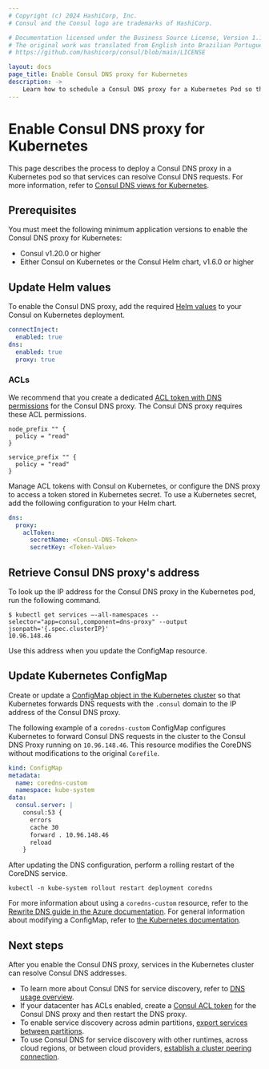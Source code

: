 ```yaml
---
# Copyright (c) 2024 HashiCorp, Inc.
# Consul and the Consul logo are trademarks of HashiCorp.

# Documentation licensed under the Business Source License, Version 1.1.
# The original work was translated from English into Brazilian Portuguese.
# https://github.com/hashicorp/consul/blob/main/LICENSE

layout: docs
page_title: Enable Consul DNS proxy for Kubernetes
description: ->
    Learn how to schedule a Consul DNS proxy for a Kubernetes Pod so that your services can return Consul DNS results for service discovery.
---
```


# Enable Consul DNS proxy for Kubernetes

This page describes the process to deploy a Consul DNS proxy in a Kubernetes pod so that services can resolve Consul DNS requests. For more information, refer to [Consul DNS views for Kubernetes](/consul/docs/manage/dns/views).

## Prerequisites

You must meet the following minimum application versions to enable the Consul DNS proxy for Kubernetes:

- Consul v1.20.0 or higher
- Either Consul on Kubernetes or the Consul Helm chart, v1.6.0 or higher

## Update Helm values

To enable the Consul DNS proxy, add the required [Helm values](/consul/docs/reference/k8s/helm) to your Consul on Kubernetes deployment.

```yaml
connectInject:
  enabled: true
dns:
  enabled: true
  proxy: true
```

### ACLs

We recommend that you create a dedicated [ACL token with DNS
permissions](/consul/docs/secure/acl/token/dns) for the Consul DNS proxy. The
Consul DNS proxy requires these ACL permissions.

```hcl
node_prefix "" {
  policy = "read"
}

service_prefix "" {
  policy = "read"
}
```

Manage ACL tokens with Consul on Kubernetes, or configure the DNS proxy to
access a token stored in Kubernetes secret. To use a Kubernetes secret, add the
following configuration to your Helm chart.

```yaml
dns:
  proxy:
    aclToken:
      secretName: <Consul-DNS-Token>
      secretKey: <Token-Value>
```

## Retrieve Consul DNS proxy's address

To look up the IP address for the Consul DNS proxy in the Kubernetes pod, run the following command.

```shell-session
$ kubectl get services –-all-namespaces --selector="app=consul,component=dns-proxy" --output jsonpath='{.spec.clusterIP}'
10.96.148.46
```

Use this address when you update the ConfigMap resource.

## Update Kubernetes ConfigMap

Create or update a [ConfigMap object in the Kubernetes cluster](https://kubernetes.io/docs/concepts/configuration/configmap/) so that Kubernetes forwards DNS requests with the `.consul` domain to the IP address of the Consul DNS proxy.

The following example of a `coredns-custom` ConfigMap configures Kubernetes to forward Consul DNS requests in the cluster to the Consul DNS Proxy running on `10.96.148.46`. This resource modifies the CoreDNS without modifications to the original `Corefile`.

```yaml
kind: ConfigMap
metadata:
  name: coredns-custom
  namespace: kube-system
data:
  consul.server: |
    consul:53 {
      errors
      cache 30
      forward . 10.96.148.46
      reload
    }
```

After updating the DNS configuration, perform a rolling restart of the CoreDNS service.

```shell-session
kubectl -n kube-system rollout restart deployment coredns
```

For more information about using a `coredns-custom` resource, refer to the [Rewrite DNS guide in the Azure documentation](https://learn.microsoft.com/en-us/azure/aks/coredns-custom#rewrite-dns). For general information about modifying a ConfigMap, refer to [the Kubernetes documentation](https://kubernetes.io/docs/tasks/administer-cluster/dns-custom-nameservers/#coredns).

## Next steps

After you enable the Consul DNS proxy, services in the Kubernetes cluster can resolve Consul DNS addresses.

- To learn more about Consul DNS for service discovery, refer to [DNS usage overview](/consul/docs/discover/dns).
- If your datacenter has ACLs enabled, create a [Consul ACL token](/consul/docs/secure/acl/token) for the Consul DNS proxy and then restart the DNS proxy.
- To enable service discovery across admin partitions, [export services between partitions](/consul/docs/reference/config-entry/exported-services).
- To use Consul DNS for service discovery with other runtimes, across cloud regions, or between cloud providers, [establish a cluster peering connection](/consul/docs/east-west/cluster-peering/establish/k8s).
